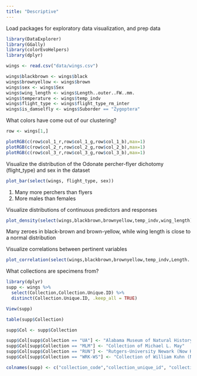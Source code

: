 ```yaml
---
title: "Descriptive"
---
```


Load packages for exploratory data visualization, and prep data

```r

library(DataExplorer)
library(GGally)
library(colorEvoHelpers)
library(dplyr)

wings <- read.csv("data/wings.csv")

wings$blackbrown <- wings$black
wings$brownyellow <- wings$brown
wings$sex <- wings$Sex
wings$wing_length <- wings$Length..outer..FW..mm.
wings$temperature <- wings$temp_indv
wings$flight_type <- wings$flight_type_rm_inter
wings$is_damselfly <- wings$Suborder == "Zygoptera"

```

What colors have come out of our clustering?

```r

row <- wings[1,]

plotRGB(c(row$col_1_r,row$col_1_g,row$col_1_b),max=1)
plotRGB(c(row$col_2_r,row$col_2_g,row$col_2_b),max=1)
plotRGB(c(row$col_3_r,row$col_3_g,row$col_3_b),max=1)
```

Visualize the distribution of the Odonate percher-flyer dichotomy (flight_type) and sex in the dataset

```r

plot_bar(select(wings, flight_type, sex))
```

1.  Many more perchers than flyers
2.  More males than females

Visualize distributions of continuous predictors and responses

```r

plot_density(select(wings,blackbrown,brownyellow,temp_indv,wing_length)) #temp_indv,lat,lon,mean_lightness))
```

Many zeroes in black-brown and brown-yellow, while wing length is close to a normal distribution

Visualize correlations between pertinent variables

```r

plot_correlation(select(wings,blackbrown,brownyellow,temp_indv,Length..inner..FW..mm.,flight_type, Sex))
```

What collections are specimens from?

```r

library(dplyr)
supp <- wings %>%
  select(Collection,Collection.Unique.ID) %>%
  distinct(Collection.Unique.ID, .keep_all = TRUE)

View(supp)

table(supp$Collection)

supp$Col <- supp$Collection

supp$Col[supp$Collection == "UA"] <- "Alabama Museum of Natural History"
supp$Col[supp$Collection == "MLM"] <- "Collection of Michael L. May"
supp$Col[supp$Collection == "RUN"] <- "Rutgers-University Newark (Now Housed at AMNH)"
supp$Col[supp$Collection == "WRK-WS"] <- "Collection of William Kuhn (Now Housed at AMNH)"

colnames(supp) <- c("collection_code","collection_unique_id", "collection_name")
```
